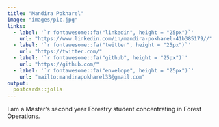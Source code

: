 ```yaml
---
title: "Mandira Pokharel"
image: "images/pic.jpg"
links:
  - label: '`r fontawesome::fa("linkedin", height = "25px")`'
    url: "https://www.linkedin.com/in/mandira-pokharel-41b385179//"
  - label: '`r fontawesome::fa("twitter", height = "25px")`'
    url: "https://twitter.com/"
  - label: '`r fontawesome::fa("github", height = "25px")`'
    url: "https://github.com/"
  - label: '`r fontawesome::fa("envelope", height = "25px")`'
    url: "mailto:mandirapokharel33@gmail.com"
output:
  postcards::jolla
---
```

 
I am a Master’s second year Forestry student concentrating in Forest Operations. 

